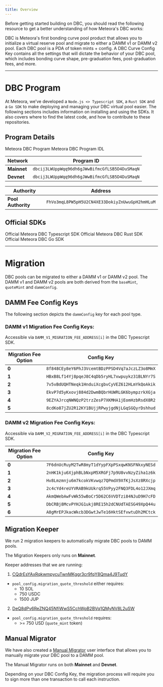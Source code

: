```yaml
---
title: Overview
---
```


Before getting started building on DBC, you should read the following resource to get a better understanding of how Meteora's DBC works:

<CardGroup cols={2}>
  <Card title="What's DBC?" icon="question" iconType="solid" href="/overview/products/dbc/what-is-dbc">
    DBC is Meteora's first bonding curve pool product that allows you to initialize a virtual reserve pool and migrate to either a DAMM v1 or DAMM v2 pool.
  </Card>
  <Card title="DBC Curve Configs" icon="gear" iconType="solid" href="/developer-guide/guides/dbc/pool-curve-configs">
    Each DBC pool is a PDA of token mints + config. A DBC Curve Config Key contains all the settings that will dictate the behavior of your DBC pool, which includes bonding curve shape, pre-graduation fees, post-graduation fees, and more.
  </Card>
</CardGroup>

---

# DBC Program

At Meteora, we’ve developed a `Node.js <> Typescript SDK`, a `Rust SDK` and a `Go SDK` to make deploying and managing your DBC virtual pool easier. The following sections includes information on installing and using the SDKs. It also covers where to find the latest code, and how to contribute to these repositories.

## Program Details

<CardGroup cols={2}>
  <Card title="DBC Program" icon="rust" iconType="solid" href="https://github.com/MeteoraAg/dynamic-bonding-curve">
    Meteora DBC Program
  </Card>
  <Card title="DBC IDL" icon="code" iconType="solid" href="https://github.com/MeteoraAg/dynamic-bonding-curve-sdk/blob/main/packages/dynamic-bonding-curve/src/idl/dynamic-bonding-curve/idl.json">
    Meteora DBC Program IDL
  </Card>
</CardGroup>

<div className="overflow-x-auto">
  <table className="w-full border-collapse">
    <thead>
      <tr className="border-b border-gray-300 dark:border-gray-600">
        <th className="text-left py-3 px-4 font-semibold text-gray-900 dark:text-gray-100">Network</th>
        <th className="text-left py-3 px-4 font-semibold text-gray-900 dark:text-gray-100">Program ID</th>
      </tr>
    </thead>
    <tbody>
      <tr className="border-b border-gray-200 dark:border-gray-700 hover:bg-gray-50 dark:hover:bg-gray-800">
        <td className="py-3 px-4"><strong className="text-gray-900 dark:text-gray-100">Mainnet</strong></td>
        <td className="py-3 px-4"><code className="bg-gray-100 dark:bg-gray-800 px-2 py-1 rounded text-sm font-mono">dbcij3LWUppWqq96dh6gJWwBifmcGfLSB5D4DuSMaqN</code></td>
      </tr>
      <tr className="border-b border-gray-200 dark:border-gray-700 hover:bg-gray-50 dark:hover:bg-gray-800">
        <td className="py-3 px-4"><strong className="text-gray-900 dark:text-gray-100">Devnet</strong></td>
        <td className="py-3 px-4"><code className="bg-gray-100 dark:bg-gray-800 px-2 py-1 rounded text-sm font-mono">dbcij3LWUppWqq96dh6gJWwBifmcGfLSB5D4DuSMaqN</code></td>
      </tr>
    </tbody>
  </table>
</div>

<div className="overflow-x-auto">
  <table className="w-full border-collapse">
    <thead>
      <tr className="border-b border-gray-300 dark:border-gray-600">
        <th className="text-left py-3 px-4 font-semibold text-gray-900 dark:text-gray-100">Authority</th>
        <th className="text-left py-3 px-4 font-semibold text-gray-900 dark:text-gray-100">Address</th>
      </tr>
    </thead>
    <tbody>
      <tr className="border-b border-gray-200 dark:border-gray-700 hover:bg-gray-50 dark:hover:bg-gray-800">
        <td className="py-3 px-4"><strong className="text-gray-900 dark:text-gray-100">Pool Authority</strong></td>
        <td className="py-3 px-4"><code className="bg-gray-100 dark:bg-gray-800 px-2 py-1 rounded text-sm font-mono">FhVo3mqL8PW5pH5U2CN4XE33DokiyZnUwuGpH2hmHLuM</code></td>
      </tr>
    </tbody>
  </table>
</div>

## Official SDKs

<CardGroup cols={2}>
  <Card title="Typescript SDK" icon="node-js" iconType="solid" href="/developer-guide/guides/dbc/typescript-sdk/getting-started">
    Official Meteora DBC Typescript SDK
  </Card>
  <Card title="Rust SDK" icon="rust" iconType="solid" href="/developer-guide/guides/dbc/rust-sdk/integration">
    Official Meteora DBC Rust SDK
  </Card>
  <Card title="Go SDK" icon="golang" iconType="solid" href="/developer-guide/guides/dbc/go-sdk/integration">
    Official Meteora DBC Go SDK
  </Card>
</CardGroup>

---

# Migration

DBC pools can be migrated to either a DAMM v1 or DAMM v2 pool. The DAMM v1 and DAMM v2 pools are both derived from the `baseMint`, `quoteMint` and `dammConfig`.

## DAMM Fee Config Keys

The following section depicts the `dammConfig` key for each pool type.

### DAMM v1 Migration Fee Config Keys:

<Note>Accessible via `DAMM_V1_MIGRATION_FEE_ADDRESS[i]` in the DBC Typescript SDK.</Note>

<div className="overflow-x-auto">
  <table className="w-full border-collapse">
    <thead>
      <tr className="border-b border-gray-300 dark:border-gray-600">
        <th className="text-center py-3 px-4 font-semibold text-gray-900 dark:text-gray-100">Migration Fee Option</th>
        <th className="text-left py-3 px-4 font-semibold text-gray-900 dark:text-gray-100">Config Key</th>
      </tr>
    </thead>
    <tbody>
      <tr className="border-b border-gray-200 dark:border-gray-700 hover:bg-gray-50 dark:hover:bg-gray-800">
        <td className="text-center py-3 px-4"><strong className="text-gray-900 dark:text-gray-100">0</strong></td>
        <td className="py-3 px-4"><code className="bg-gray-100 dark:bg-gray-800 px-2 py-1 rounded text-sm font-mono">8f848CEy8eY6PhJ3VcemtBDzPPSD4Vq7aJczLZ3o8MmX</code></td>
      </tr>
      <tr className="border-b border-gray-200 dark:border-gray-700 hover:bg-gray-50 dark:hover:bg-gray-800">
        <td className="text-center py-3 px-4"><strong className="text-gray-900 dark:text-gray-100">1</strong></td>
        <td className="py-3 px-4"><code className="bg-gray-100 dark:bg-gray-800 px-2 py-1 rounded text-sm font-mono">HBxB8Lf14Yj8pqeJ8C4qDb5ryHL7xwpuykz31BLNYr7S</code></td>
      </tr>
      <tr className="border-b border-gray-200 dark:border-gray-700 hover:bg-gray-50 dark:hover:bg-gray-800">
        <td className="text-center py-3 px-4"><strong className="text-gray-900 dark:text-gray-100">2</strong></td>
        <td className="py-3 px-4"><code className="bg-gray-100 dark:bg-gray-800 px-2 py-1 rounded text-sm font-mono">7v5vBdUQHTNeqk1HnduiXcgbvCyVEZ612HLmYkQoAkik</code></td>
      </tr>
      <tr className="border-b border-gray-200 dark:border-gray-700 hover:bg-gray-50 dark:hover:bg-gray-800">
        <td className="text-center py-3 px-4"><strong className="text-gray-900 dark:text-gray-100">3</strong></td>
        <td className="py-3 px-4"><code className="bg-gray-100 dark:bg-gray-800 px-2 py-1 rounded text-sm font-mono">EkvP7d5yKxovj884d2DwmBQbrHUWRLGK6bympzrkXGja</code></td>
      </tr>
      <tr className="border-b border-gray-200 dark:border-gray-700 hover:bg-gray-50 dark:hover:bg-gray-800">
        <td className="text-center py-3 px-4"><strong className="text-gray-900 dark:text-gray-100">4</strong></td>
        <td className="py-3 px-4"><code className="bg-gray-100 dark:bg-gray-800 px-2 py-1 rounded text-sm font-mono">9EZYAJrcqNWNQzP2trzZesP7XKMHA1jEomHzbRsdX8R2</code></td>
      </tr>
      <tr className="border-b border-gray-200 dark:border-gray-700 hover:bg-gray-50 dark:hover:bg-gray-800">
        <td className="text-center py-3 px-4"><strong className="text-gray-900 dark:text-gray-100">5</strong></td>
        <td className="py-3 px-4"><code className="bg-gray-100 dark:bg-gray-800 px-2 py-1 rounded text-sm font-mono">8cdKo87jZU2R12KY1BUjjRPwyjgdNjLGqSGQyrDshhud</code></td>
      </tr>
    </tbody>
  </table>
</div>

### DAMM v2 Migration Fee Config Keys:

<Note>Accessible via `DAMM_V2_MIGRATION_FEE_ADDRESS[i]` in the DBC Typescript SDK.</Note>

<div className="overflow-x-auto">
  <table className="w-full border-collapse">
    <thead>
      <tr className="border-b border-gray-300 dark:border-gray-600">
        <th className="text-center py-3 px-4 font-semibold text-gray-900 dark:text-gray-100">Migration Fee Option</th>
        <th className="text-left py-3 px-4 font-semibold text-gray-900 dark:text-gray-100">Config Key</th>
      </tr>
    </thead>
    <tbody>
      <tr className="border-b border-gray-200 dark:border-gray-700 hover:bg-gray-50 dark:hover:bg-gray-800">
        <td className="text-center py-3 px-4"><strong className="text-gray-900 dark:text-gray-100">0</strong></td>
        <td className="py-3 px-4"><code className="bg-gray-100 dark:bg-gray-800 px-2 py-1 rounded text-sm font-mono">7F6dnUcRuyM2TwR8myT1dYypFXpPSxqwKNSFNkxyNESd</code></td>
      </tr>
      <tr className="border-b border-gray-200 dark:border-gray-700 hover:bg-gray-50 dark:hover:bg-gray-800">
        <td className="text-center py-3 px-4"><strong className="text-gray-900 dark:text-gray-100">1</strong></td>
        <td className="py-3 px-4"><code className="bg-gray-100 dark:bg-gray-800 px-2 py-1 rounded text-sm font-mono">2nHK1kju6XjphBLbNxpM5XRGFj7p9U8vvNzyZiha1z6k</code></td>
      </tr>
      <tr className="border-b border-gray-200 dark:border-gray-700 hover:bg-gray-50 dark:hover:bg-gray-800">
        <td className="text-center py-3 px-4"><strong className="text-gray-900 dark:text-gray-100">2</strong></td>
        <td className="py-3 px-4"><code className="bg-gray-100 dark:bg-gray-800 px-2 py-1 rounded text-sm font-mono">Hv8Lmzmnju6m7kcokVKvwqz7QPmdX9XfKjJsXz8RXcjp</code></td>
      </tr>
      <tr className="border-b border-gray-200 dark:border-gray-700 hover:bg-gray-50 dark:hover:bg-gray-800">
        <td className="text-center py-3 px-4"><strong className="text-gray-900 dark:text-gray-100">3</strong></td>
        <td className="py-3 px-4"><code className="bg-gray-100 dark:bg-gray-800 px-2 py-1 rounded text-sm font-mono">2c4cYd4reUYVRAB9kUUkrq55VPyy2FNQ3FDL4o12JXmq</code></td>
      </tr>
      <tr className="border-b border-gray-200 dark:border-gray-700 hover:bg-gray-50 dark:hover:bg-gray-800">
        <td className="text-center py-3 px-4"><strong className="text-gray-900 dark:text-gray-100">4</strong></td>
        <td className="py-3 px-4"><code className="bg-gray-100 dark:bg-gray-800 px-2 py-1 rounded text-sm font-mono">AkmQWebAwFvWk55wBoCr5D62C6VVDTzi84NJuD9H7cFD</code></td>
      </tr>
      <tr className="border-b border-gray-200 dark:border-gray-700 hover:bg-gray-50 dark:hover:bg-gray-800">
        <td className="text-center py-3 px-4"><strong className="text-gray-900 dark:text-gray-100">5</strong></td>
        <td className="py-3 px-4"><code className="bg-gray-100 dark:bg-gray-800 px-2 py-1 rounded text-sm font-mono">DbCRBj8McvPYHJG1ukj8RE15h2dCNUdTAESG49XpQ44u</code></td>
      </tr>
      <tr className="border-b border-gray-200 dark:border-gray-700 hover:bg-gray-50 dark:hover:bg-gray-800">
        <td className="text-center py-3 px-4"><strong className="text-gray-900 dark:text-gray-100">6</strong></td>
        <td className="py-3 px-4"><code className="bg-gray-100 dark:bg-gray-800 px-2 py-1 rounded text-sm font-mono">A8gMrEPJkacWkcb3DGwtJwTe16HktSEfvwtuDh2MCtck</code></td>
      </tr>
    </tbody>
  </table>
</div>

## Migration Keeper

We run 2 migration keepers to automatically migrate DBC pools to DAMM pools.

<Note>The Migration Keepers only runs on **Mainnet**.</Note>

Keeper addresses that we are running:

1. [CQdrEsYAxRqkwmpycuTwnMKggr3cr9fqY8Qma4J9TudY](https://solscan.io/account/CQdrEsYAxRqkwmpycuTwnMKggr3cr9fqY8Qma4J9TudY)
- `pool_config.migration_quote_threshold` either requires:
  - 10 SOL
  - 750 USDC
  - 1500 JUP

2. [DeQ8dPv6ReZNQ45NfiWwS5CchWpB2BVq1QMyNV8L2uSW](https://solscan.io/account/DeQ8dPv6ReZNQ45NfiWwS5CchWpB2BVq1QMyNV8L2uSW)
- `pool_config.migration_quote_threshold` requires:
  - \>= 750 USD (`quote_mint` token)

## Manual Migrator

We have also created a [Manual Migrator](https://migrator.meteora.ag) user interface that allows you to manually migrate your DBC pool to a DAMM pool.

<Note>The Manual Migrator runs on both **Mainnet** and **Devnet**.</Note>

<Warning>Depending on your DBC Config Key, the migration process will require you to sign more than one transaction to call each instruction.</Warning>